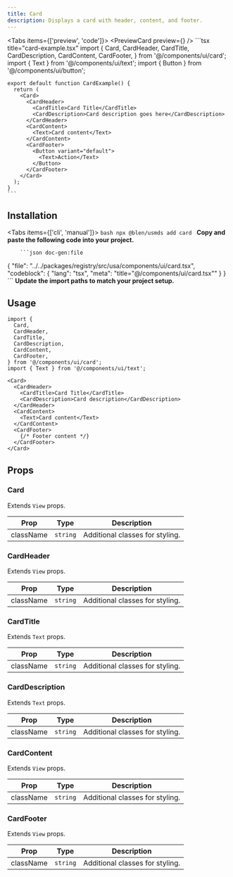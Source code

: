 ```yaml
---
title: Card
description: Displays a card with header, content, and footer.
---
```



<Tabs items={['preview', 'code']}>
  <Tab value="preview">
    <PreviewCard preview={<CardPreview />} />
  </Tab>
  <Tab value="code">
    ```tsx title="card-example.tsx"
    import {
      Card,
      CardHeader,
      CardTitle,
      CardDescription,
      CardContent,
      CardFooter,
    } from '@/components/ui/card';
    import { Text } from '@/components/ui/text';
    import { Button } from '@/components/ui/button';

    export default function CardExample() {
      return (
        <Card>
          <CardHeader>
            <CardTitle>Card Title</CardTitle>
            <CardDescription>Card description goes here</CardDescription>
          </CardHeader>
          <CardContent>
            <Text>Card content</Text>
          </CardContent>
          <CardFooter>
            <Button variant="default">
              <Text>Action</Text>
            </Button>
          </CardFooter>
        </Card>
      );
    }
    ```
  </Tab>
</Tabs>

## Installation

<Tabs items={['cli', 'manual']}>
  <Tab value="cli">
    ```bash
    npx @blen/usmds add card
    ```
  </Tab>
  <Tab value="manual">
    <Steps>
      <Step>
        **Copy and paste the following code into your project.**

        ```json doc-gen:file
{
  "file": "../../packages/registry/src/usa/components/ui/card.tsx",
  "codeblock": {
    "lang": "tsx",
    "meta": "title=\"@/components/ui/card.tsx\""
  }
}
        ```
      </Step>
      <Step>
        **Update the import paths to match your project setup.**
      </Step>
    </Steps>
  </Tab>
</Tabs>

## Usage

```tsx
import {
  Card,
  CardHeader,
  CardTitle,
  CardDescription,
  CardContent,
  CardFooter,
} from '@/components/ui/card';
import { Text } from '@/components/ui/text';

<Card>
  <CardHeader>
    <CardTitle>Card Title</CardTitle>
    <CardDescription>Card description</CardDescription>
  </CardHeader>
  <CardContent>
    <Text>Card content</Text>
  </CardContent>
  <CardFooter>
    {/* Footer content */}
  </CardFooter>
</Card>
```

## Props

### Card

Extends `View` props.

| Prop | Type | Description |
|------|------|-------------|
| className | `string` | Additional classes for styling. |

### CardHeader

Extends `View` props.

| Prop | Type | Description |
|------|------|-------------|
| className | `string` | Additional classes for styling. |

### CardTitle

Extends `Text` props.

| Prop | Type | Description |
|------|------|-------------|
| className | `string` | Additional classes for styling. |

### CardDescription

Extends `Text` props.

| Prop | Type | Description |
|------|------|-------------|
| className | `string` | Additional classes for styling. |

### CardContent

Extends `View` props.

| Prop | Type | Description |
|------|------|-------------|
| className | `string` | Additional classes for styling. |

### CardFooter

Extends `View` props.

| Prop | Type | Description |
|------|------|-------------|
| className | `string` | Additional classes for styling. |


